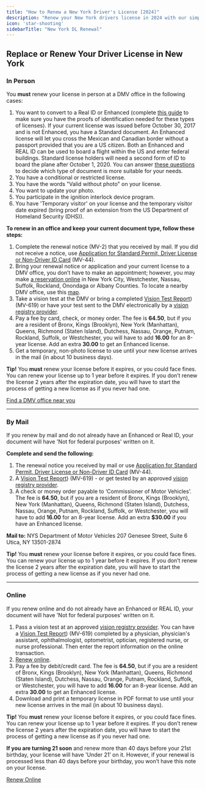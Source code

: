 ```yaml
---
title: "How to Renew a New York Driver's License [2024]"
description: "Renew your New York drivers license in 2024 with our simple, step-by-step guide. Find all the necessary requirements, forms, fees, and online renewal options to ensure a hassle-free experience. Stay legal and avoid fines - start your renewal process now!"
icon: 'star-shooting'
sidebarTitle: "New York DL Renewal"
---
```


## Replace or Renew Your Driver License in New York

### In Person

You **must** renew your license in person at a DMV office in the following cases:
1. You want to convert to a Real ID or Enhanced (complete [this guide](https://process.dmv.ny.gov/ProofWizard/DisplayPages/pwizlicensePermitNDID.cfm) to make sure you have the proofs of identification needed for these types of licenses). If your current license was issued before October 30, 2017 and is not Enhanced, you have a Standard document. An Enhanced license will let you cross the Mexican and Canadian border without a passport provided that you are a US citizen. Both an Enhanced and REAL ID can be used to board a flight within the US and enter federal buildings. Standard license holders will need a second form of ID to board the plane after October 1, 2020. You can answer [these questions](https://dmv.ny.gov/which-id-right-me) to decide which type of document is more suitable for your needs.
2. You have a conditional or restricted license.
3. You have the words "Valid without photo" on your license.
4. You want to update your photo.
5. You participate in the ignition interlock device program.
6. You have 'Temporary visitor' on your license and the temporary visitor date expired (bring proof of an extension from the US Department of Homeland Security (DHS)).

**To renew in an office and keep your current document type, follow these steps:**
1. Complete the renewal notice (MV-2) that you received by mail. If you did not receive a notice, use [Application for Standard Permit, Driver License or Non-Driver ID Card](https://dmv.ny.gov/forms/mv44.pdf) (MV-44).
2. Bring your renewal notice or application and your current license to a DMV office, you don’t have to make an appointment; however, you may make [a reservation online](https://dmv.ny.gov/offices/make-reservation-visit-dmv-office) in New York City, Westchester, Nassau, Suffolk, Rockland, Onondaga or Albany Counties. To locate a nearby DMV office, use this [map](https://driving-tests.org/dmv-near-me/new-york-dmv-office-locations/).
3. Take a vision test at the DMV or bring a completed [Vision Test Report](https://dmv.ny.gov/forms/mv619.pdf)) (MV-619) or have your test sent to the DMV electronically by a [vision registry provider](https://dmv.ny.gov/node/145651).
4. Pay a fee by card, check, or money order. The fee is **64.50**, but if you are a resident of Bronx, Kings (Brooklyn), New York (Manhattan), Queens, Richmond (Staten Island), Dutchess, Nassau, Orange, Putnam, Rockland, Suffolk, or Westchester, you will have to add **16.00** for an 8-year license. Add an extra **30.00** to get an Enhanced license.
5. Get a temporary, non-photo license to use until your new license arrives in the mail (in about 10 business days).

**Tip!** You **must** renew your license before it expires, or you could face fines. You can renew your license up to 1 year before it expires. If you don’t renew the license 2 years after the expiration date, you will have to start the process of getting a new license as if you never had one.

[Find a DMV office near you](https://driving-tests.org/dmv-near-me/)

---

### By Mail

If you renew by mail and do not already have an Enhanced or Real ID, your document will have 'Not for federal purposes' written on it.

**Complete and send the following:**
1. The renewal notice you received by mail or use [Application for Standard Permit, Driver License or Non-Driver ID Card](https://dmv.ny.gov/forms/mv44.pdf) (MV-44).
2. A [Vision Test Report](https://dmv.ny.gov/forms/mv619.pdf)) (MV-619) - or get tested by an approved [vision registry provider](https://dmv.ny.gov/node/145651).
3. A check or money order payable to ‘Commissioner of Motor Vehicles’. The fee is **64.50**, but if you are a resident of Bronx, Kings (Brooklyn), New York (Manhattan), Queens, Richmond (Staten Island), Dutchess, Nassau, Orange, Putnam, Rockland, Suffolk, or Westchester, you will have to add **16.00** for an 8-year license. Add an extra **$30.00** if you have an Enhanced license.

**Mail to:**
NYS Department of Motor Vehicles 207 Genesee Street, Suite 6 Utica, NY 13501-2874


**Tip!** You **must** renew your license before it expires, or you could face fines. You can renew your license up to 1 year before it expires. If you don’t renew the license 2 years after the expiration date, you will have to start the process of getting a new license as if you never had one.

---

### Online

If you renew online and do not already have an Enhanced or REAL ID, your document will have 'Not for federal purposes' written on it.

1. Pass a vision test at an approved [vision registry provider](https://dmv.ny.gov/node/145651). You can have a [Vision Test Report](https://dmv.ny.gov/forms/mv619.pdf)) (MV-619) completed by a physician, physician's assistant, ophthalmologist, optometrist, optician, registered nurse, or nurse professional. Then enter the report information on the online transaction.
2. [Renew online](https://transact2.dmv.ny.gov/photodocrenewal/).
3. Pay a fee by debit/credit card. The fee is **64.50**, but if you are a resident of Bronx, Kings (Brooklyn), New York (Manhattan), Queens, Richmond (Staten Island), Dutchess, Nassau, Orange, Putnam, Rockland, Suffolk, or Westchester, you will have to add **16.00** for an 8-year license. Add an extra **30.00** to get an Enhanced license.
4. Download and print a temporary license in PDF format to use until your new license arrives in the mail (in about 10 business days).

**Tip!** You **must** renew your license before it expires, or you could face fines. You can renew your license up to 1 year before it expires. If you don’t renew the license 2 years after the expiration date, you will have to start the process of getting a new license as if you never had one.

**If you are turning 21 soon** and renew more than 40 days before your 21st birthday, your license will have 'Under 21’ on it. However, if your renewal is processed less than 40 days before your birthday, you won’t have this note on your license.

[Renew Online](https://transact2.dmv.ny.gov/photodocrenewal/)

<Snippet file="renewal-state-block.mdx" />